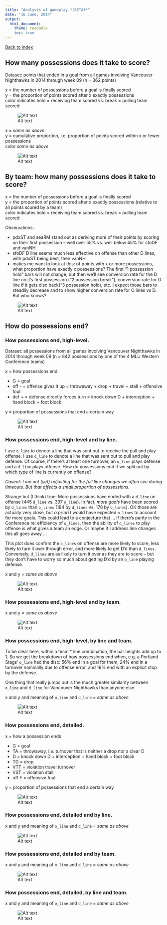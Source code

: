 ```yaml
---
title: "Analysis of gameplay *(BETA)*"
date: "16 June, 2014"
output:
  html_document:
    theme: readable
    toc: true
---
```


<a href="index.html">Back to index</a>

## How many possessions does it take to score?

Dataset: points that ended in a goal from all games involving Vancouver Nighthawks in 2014 through week 09 (n = 362 points)

x = the number of possessions before a goal is finally scored  
y = the proportion of points scored after x exactly possessions  
color indicates hold = receiving team scored vs. break = pulling team scored  

![Alt text](figs/poss_n_dist_by_status.png)

x = *same as above*  
y = cumulative proportion, i.e. proportion of points scored within x or fewer possessions  
color *same as above*  

![Alt text](figs/poss_n_CDF_by_status.png)

## By team: how many possessions does it take to score?

x = the number of possessions before a goal is finally scored  
y = the proportion of points scored after x exactly possessions (relative to all points scored by a team)  
color indicates hold = receiving team scored vs. break = pulling team scored  

Observations:

  * pdxST and seaRM stand out as deriving more of their points by scoring on their first possession -- well over 55% vs. well below 45% for sfoDF and vanNH
  * sfoDF D line seems much less effective on offense than other D lines, with pdxST being best, then vanNH
  * makes me want to look at this: of points with x or more possessions, what proportion have exactly x possessions? The first "1 possession hold" bars will not change, but then we'll see conversion rate for the D line on it's first possession ("2 possession break"), conversion rate for O line if it gets disc back("3 possession hold), etc. I expect those bars to steadily decrease and to show higher conversion rate for O lines vs D. But who knows?

![Alt text](figs/poss_n_dist_by_scor_team_and_status.png)

## How do possessions end?

### How possessions end, high-level.

Dataset: all possessions from all games involving Vancouver Nighthawks in 2014 through week 09 (n = 842 possessions by one of the 4 MLU Western Conference teams)

x = how possessions end   

  * G = goal
  * off - = offense gives it up = throwaway + drop + travel + stall + offensive foul
  * def + = defense directly forces turn = knock down D + interception + hand block + foot block

y = proportion of possessions that end a certain way

![Alt text](figs/barchart_how_possessions_end_coarse.png)

### How possessions end, high-level and by line.

I use `o_line` to denote a line that was sent out to receive the pull and play offense. I use `d_line` to denote a line that was sent out to pull and play defense. Of course, if there's at least one turnover, an `o_line` plays defense and a `d_line` plays offense. How do possessions end if we split out by which type of line is currently on offense?

*Caveat: I am not (yet) adjusting for the full line changes we often see during timeouts. But that affects a small proportion of possessions.*

Strange but (I think) true: More possessions have ended with a `d_line` on offense (445 `d_line` vs. 397 `o_line`). In fact, *more goals* have been scored by `d_lines` than `o_lines` (184 by `d_lines` vs. 178 by `o_lines`). OK those are actually very close, but *a priori* I would have expected `o_lines` to account for more goals. This could lead to a conjecture that ... if there's parity in the Conference re: efficiency of `o_lines`, then the ability of `d_lines` to play offense is what gives a team an edge. Or maybe if I address line changes this all goes away ...

This plot does confirm the `o_lines` on offense are more likely to score, less likely to turn it over through error, and more likely to get D'd than `d_lines`. Conversely, `d_lines` are as likely to turn it over as they are to score -- but they don't have to worry so much about getting D'd by an `o_line` playing defense.

x and y = *same as above*  

![Alt text](figs/barchart_how_possessions_end_coarse_by_line.png)

### How possessions end, high-level and by team.

x and y = *same as above*  

![Alt text](figs/barchart_how_possessions_end_coarse_by_team.png)

### How possessions end, high-level, by line and team.

To be clear here, within a team * line combination, the bar heights add up to 1. So we get the breakdown of how possessions end when, e.g. a Portland Stags' `o_line` had the disc: 56% end in a goal for them, 24% end in a turnover nominally due to offense error, and 19% end with an explicit stop by the defense.

One thing that really jumps out is the much greater similarity between `o_line` and `d_line` for Vancouver Nighthawks than anyone else.

x and y and meaning of `o_line` and `d_line` = *same as above*  

![Alt text](figs/barchart_how_possessions_end_coarse_by_line_and_team.png)

### How possessions end, detailed.

x = how a possession ends  

  * G = goal
  * TA = throwaway, i.e. turnover that is neither a drop nor a clear D
  * D = knock down D + interception + hand block + foot block
  * TD = drop
  * VTT = violation travel turnover
  * VST = violation stall
  * off F = offensive foul
  
y = proportion of possessions that end a certain way  

![Alt text](figs/barchart_how_possessions_end_detailed.png)

### How possessions end, detailed and by line.

x and y and meaning of `o_line` and `d_line` = *same as above*  

![Alt text](figs/barchart_how_possessions_end_detailed_by_line.png)

### How possessions end, detailed and by team.

x and y and meaning of `o_line` and `d_line` = *same as above*  

![Alt text](figs/barchart_how_possessions_end_detailed_by_team.png)

### How possessions end, detailed, by line and team.

x and y and meaning of `o_line` and `d_line` = *same as above*  

![Alt text](figs/barchart_how_possessions_end_detailed_by_line_and_team.png)
